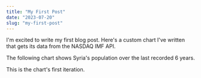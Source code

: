 ```yaml
---
title: "My First Post"
date: "2023-07-20"
slug: "my-first-post"
---
```



I'm excited to write my first blog post. Here's a custom chart I've written that gets its data from the NASDAQ IMF API.

The following chart shows Syria's population over the last recorded 6 years.

This is the chart's first iteration.

<ChartFactory chart={chart} />
